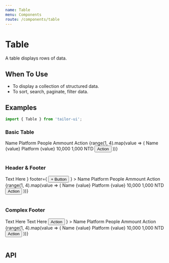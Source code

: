 ```yaml
---
name: Table
menu: Components
route: /components/table
---
```



# Table

A table displays rows of data.

## When To Use

- To display a collection of structured data.
- To sort, search, paginate, filter data.

## Examples

```js
import { Table } from 'tailor-ui';
```

### Basic Table

<Playground>
  <Box width="100%" height="100%" borderRadius="xl" bg="#eef0f5" p="6">
    <Table>
      <Table.Head>
        <Table.HeadColumn>Name</Table.HeadColumn>
        <Table.HeadColumn>Platform</Table.HeadColumn>
        <Table.HeadColumn>People</Table.HeadColumn>
        <Table.HeadColumn>Ammount</Table.HeadColumn>
        <Table.HeadColumn>Action</Table.HeadColumn>
      </Table.Head>
      <Table.Body>
        {range(1, 4).map(value => (
          <Table.Row key={value}>
            <Table.Column>Name {value}</Table.Column>
            <Table.Column>Platform {value}</Table.Column>
            <Table.Column>10,000</Table.Column>
            <Table.Column>1,000 NTD</Table.Column>
            <Table.Column>
              <Button variant="primary-invert">Action</Button>
            </Table.Column>
          </Table.Row>
        ))}
      </Table.Body>
    </Table>
  </Box>
</Playground>

### Header & Footer

<Playground>
  <Box width="100%" height="100%" borderRadius="xl" bg="#eef0f5" p="6">
    <Table
      header={
        <Space py="24px" px="6">
          <Heading.h4>Text Here</Heading.h4>
        </Space>
      }
      footer={
        <Space py="24px" px="6">
          <Button variant="regular">+ Button</Button>
        </Space>
      }
    >
      <Table.Head>
        <Table.HeadColumn>Name</Table.HeadColumn>
        <Table.HeadColumn>Platform</Table.HeadColumn>
        <Table.HeadColumn>People</Table.HeadColumn>
        <Table.HeadColumn>Ammount</Table.HeadColumn>
        <Table.HeadColumn>Action</Table.HeadColumn>
      </Table.Head>
      <Table.Body>
        {range(1, 4).map(value => (
          <Table.Row key={value}>
            <Table.Column>Name {value}</Table.Column>
            <Table.Column>Platform {value}</Table.Column>
            <Table.Column>10,000</Table.Column>
            <Table.Column>1,000 NTD</Table.Column>
            <Table.Column>
              <Button variant="primary-invert">Action</Button>
            </Table.Column>
          </Table.Row>
        ))}
      </Table.Body>
    </Table>
  </Box>
</Playground>

### Complex Footer

<Playground>
  <Box width="100%" height="100%" borderRadius="xl" bg="#eef0f5" p="6">
    <Table
      footer={
        <div>
          <Flex
            justifyContent="flex-end"
            alignItems="center"
            height="80px"
            px="6"
          >
            <Space>
              <Heading.h3>Text Here</Heading.h3>
              <Heading.h3>Text Here</Heading.h3>
            </Space>
          </Flex>
          <Flex
            bg="primary"
            justifyContent="flex-end"
            alignItems="center"
            height="80px"
            px="6"
          >
            <Button variant="primary-invert" rounded>
              Action
            </Button>
          </Flex>
        </div>
      }
    >
      <Table.Head>
        <Table.HeadColumn>Name</Table.HeadColumn>
        <Table.HeadColumn>Platform</Table.HeadColumn>
        <Table.HeadColumn>People</Table.HeadColumn>
        <Table.HeadColumn>Ammount</Table.HeadColumn>
        <Table.HeadColumn>Action</Table.HeadColumn>
      </Table.Head>
      <Table.Body>
        {range(1, 4).map(value => (
          <Table.Row key={value}>
            <Table.Column>Name {value}</Table.Column>
            <Table.Column>Platform {value}</Table.Column>
            <Table.Column>10,000</Table.Column>
            <Table.Column>1,000 NTD</Table.Column>
            <Table.Column>
              <Button variant="primary-invert">Action</Button>
            </Table.Column>
          </Table.Row>
        ))}
      </Table.Body>
    </Table>
  </Box>
</Playground>

## API

<PropsTable of={Table} />
